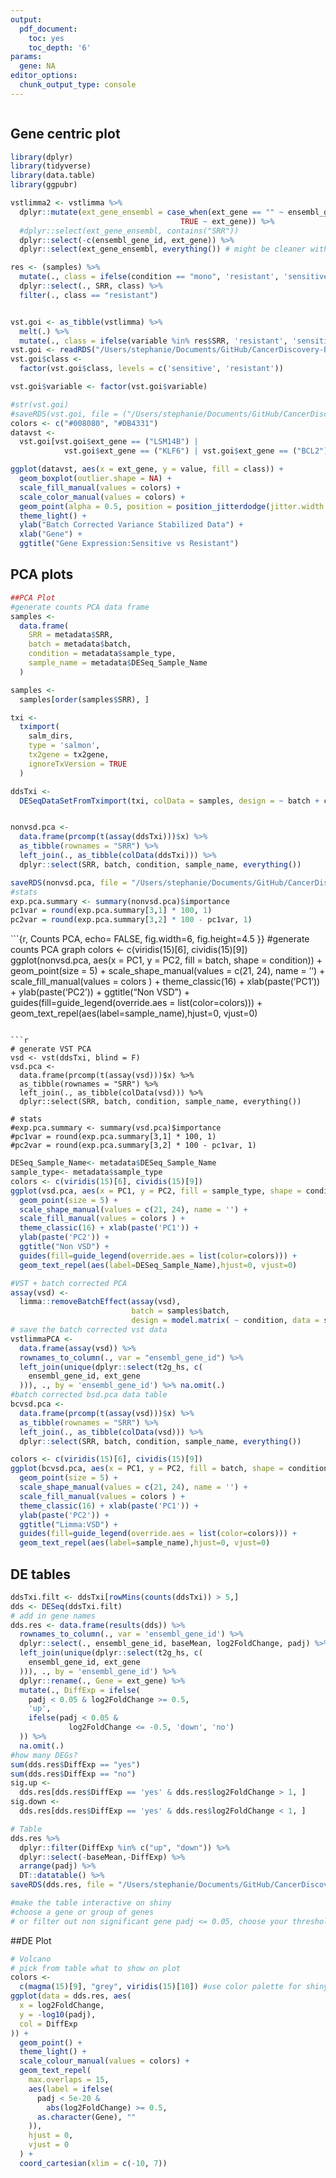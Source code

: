 ```yaml
---
output:
  pdf_document:
    toc: yes
    toc_depth: '6'
params:
  gene: NA
editor_options: 
  chunk_output_type: console
---
```

```r

```

## Gene centric plot
```r
library(dplyr)
library(tidyverse)
library(data.table)
library(ggpubr)

vstlimma2 <- vstlimma %>%
  dplyr::mutate(ext_gene_ensembl = case_when(ext_gene == "" ~ ensembl_gene_id, 
                                      TRUE ~ ext_gene)) %>%
  #dplyr::select(ext_gene_ensembl, contains("SRR"))
  dplyr::select(-c(ensembl_gene_id, ext_gene)) %>% 
  dplyr::select(ext_gene_ensembl, everything()) # might be cleaner with relocate

res <- (samples) %>%
  mutate(., class = ifelse(condition == "mono", 'resistant', 'sensitive')) %>%
  dplyr::select(., SRR, class) %>%
  filter(., class == "resistant")


vst.goi <- as_tibble(vstlimma) %>%
  melt(.) %>%
  mutate(., class = ifelse(variable %in% res$SRR, 'resistant', 'sensitive'))
vst.goi <- readRDS("/Users/stephanie/Documents/GitHub/CancerDiscovery-Bulk/vst.goi.rds")
vst.goi$class <-
  factor(vst.goi$class, levels = c('sensitive', 'resistant'))

vst.goi$variable <- factor(vst.goi$variable)

#str(vst.goi)
#saveRDS(vst.goi, file = ("/Users/stephanie/Documents/GitHub/CancerDiscovery-Bulk/vst.goi.rds"))
colors <- c("#008080", "#DB4331")
datavst <-
  vst.goi[vst.goi$ext_gene == ("LSM14B") |
            vst.goi$ext_gene == ("KLF6") | vst.goi$ext_gene == ("BCL2"), ]

ggplot(datavst, aes(x = ext_gene, y = value, fill = class)) +
  geom_boxplot(outlier.shape = NA) +
  scale_fill_manual(values = colors) +
  scale_color_manual(values = colors) +
  geom_point(alpha = 0.5, position = position_jitterdodge(jitter.width = 0.2), aes(color = class)) +
  theme_light() +
  ylab("Batch Corrected Variance Stabilized Data") +
  xlab("Gene") +
  ggtitle("Gene Expression:Sensitive vs Resistant")

```

## PCA plots
```r
##PCA Plot
#generate counts PCA data frame
samples <-
  data.frame(
    SRR = metadata$SRR,
    batch = metadata$batch,
    condition = metadata$sample_type,
    sample_name = metadata$DESeq_Sample_Name
  )

samples <- 
  samples[order(samples$SRR), ]

txi <-
  tximport(
    salm_dirs,
    type = 'salmon',
    tx2gene = tx2gene,
    ignoreTxVersion = TRUE
  )

ddsTxi <-
  DESeqDataSetFromTximport(txi, colData = samples, design = ~ batch + condition)


nonvsd.pca <-
  data.frame(prcomp(t(assay(ddsTxi)))$x) %>%
  as_tibble(rownames = "SRR") %>%
  left_join(., as_tibble(colData(ddsTxi))) %>% 
  dplyr::select(SRR, batch, condition, sample_name, everything())

saveRDS(nonvsd.pca, file = "/Users/stephanie/Documents/GitHub/CancerDiscovery-Bulk/nonvsd.pca.rds")
#stats
exp.pca.summary <- summary(nonvsd.pca)$importance
pc1var = round(exp.pca.summary[3,1] * 100, 1)
pc2var = round(exp.pca.summary[3,2] * 100 - pc1var, 1)
```


```{r, Counts PCA, echo= FALSE, fig.width=6, fig.height=4.5 }}
#generate counts PCA graph
colors <-
  c(viridis(15)[6], cividis(15)[9])
ggplot(nonvsd.pca, aes(x = PC1, y = PC2, fill = batch, shape = condition)) + 
  geom_point(size = 5) + 
  scale_shape_manual(values = c(21, 24), name = '') +
  scale_fill_manual(values = colors ) + 
  theme_classic(16) + xlab(paste('PC1')) + 
  ylab(paste('PC2')) +
  ggtitle("Non VSD") +
  guides(fill=guide_legend(override.aes = list(color=colors))) +
  geom_text_repel(aes(label=sample_name),hjust=0, vjust=0)

```

```r
# generate VST PCA
vsd <- vst(ddsTxi, blind = F)
vsd.pca <-
  data.frame(prcomp(t(assay(vsd)))$x) %>%
  as_tibble(rownames = "SRR") %>%
  left_join(., as_tibble(colData(vsd))) %>% 
  dplyr::select(SRR, batch, condition, sample_name, everything())

# stats
#exp.pca.summary <- summary(vsd.pca)$importance
#pc1var = round(exp.pca.summary[3,1] * 100, 1)
#pc2var = round(exp.pca.summary[3,2] * 100 - pc1var, 1)
```


```r
DESeq_Sample_Name<- metadata$DESeq_Sample_Name
sample_type<- metadata$sample_type
colors <- c(viridis(15)[6], cividis(15)[9])
ggplot(vsd.pca, aes(x = PC1, y = PC2, fill = sample_type, shape = condition)) + 
  geom_point(size = 5) + 
  scale_shape_manual(values = c(21, 24), name = '') +
  scale_fill_manual(values = colors ) + 
  theme_classic(16) + xlab(paste('PC1')) + 
  ylab(paste('PC2')) +
  ggtitle("Non VSD") +
  guides(fill=guide_legend(override.aes = list(color=colors))) +
  geom_text_repel(aes(label=DESeq_Sample_Name),hjust=0, vjust=0)

```

```r
#VST + batch corrected PCA
assay(vsd) <-
  limma::removeBatchEffect(assay(vsd),
                           batch = samples$batch,
                           design = model.matrix( ~ condition, data = samples))
# save the batch corrected vst data
vstlimmaPCA <-
  data.frame(assay(vsd)) %>%
  rownames_to_column(., var = "ensembl_gene_id") %>%
  left_join(unique(dplyr::select(t2g_hs, c(
    ensembl_gene_id, ext_gene
  ))), ., by = 'ensembl_gene_id') %>% na.omit(.)
#batch corrected bsd.pca data table
bcvsd.pca <-
  data.frame(prcomp(t(assay(vsd)))$x) %>%
  as_tibble(rownames = "SRR") %>%
  left_join(., as_tibble(colData(vsd))) %>% 
  dplyr::select(SRR, batch, condition, sample_name, everything())

```

```r
colors <- c(viridis(15)[6], cividis(15)[9])
ggplot(bcvsd.pca, aes(x = PC1, y = PC2, fill = batch, shape = condition)) + 
  geom_point(size = 5) + 
  scale_shape_manual(values = c(21, 24), name = '') +
  scale_fill_manual(values = colors ) + 
  theme_classic(16) + xlab(paste('PC1')) + 
  ylab(paste('PC2')) +
  ggtitle("Limma:VSD") +
  guides(fill=guide_legend(override.aes = list(color=colors))) +
  geom_text_repel(aes(label=sample_name),hjust=0, vjust=0)

```
## DE tables
```r
ddsTxi.filt <- ddsTxi[rowMins(counts(ddsTxi)) > 5,]
dds <- DESeq(ddsTxi.filt)
# add in gene names
dds.res <- data.frame(results(dds)) %>%
  rownames_to_column(., var = 'ensembl_gene_id') %>%
  dplyr::select(., ensembl_gene_id, baseMean, log2FoldChange, padj) %>%
  left_join(unique(dplyr::select(t2g_hs, c(
    ensembl_gene_id, ext_gene
  ))), ., by = 'ensembl_gene_id') %>%
  dplyr::rename(., Gene = ext_gene) %>%
  mutate(., DiffExp = ifelse(
    padj < 0.05 & log2FoldChange >= 0.5,
    'up',
    ifelse(padj < 0.05 &
             log2FoldChange <= -0.5, 'down', 'no')
  )) %>%
  na.omit(.)
#how many DEGs?
sum(dds.res$DiffExp == "yes")
sum(dds.res$DiffExp == "no")
sig.up <-
  dds.res[dds.res$DiffExp == 'yes' & dds.res$log2FoldChange > 1, ]
sig.down <-
  dds.res[dds.res$DiffExp == 'yes' & dds.res$log2FoldChange < 1, ]

# Table
dds.res %>%
  dplyr::filter(DiffExp %in% c("up", "down")) %>%
  dplyr::select(-baseMean,-DiffExp) %>%
  arrange(padj) %>%
  DT::datatable() %>% 
saveRDS(dds.res, file = "/Users/stephanie/Documents/GitHub/CancerDiscovery-Bulk/DEtable.rds")

#make the table interactive on shiny
#choose a gene or group of genes
# or filter out non significant gene padj <= 0.05, choose your threshold 
```
##DE Plot
```r
# Volcano
# pick from table what to show on plot
colors <-
  c(magma(15)[9], "grey", viridis(15)[10]) #use color palette for shiny
ggplot(data = dds.res, aes(
  x = log2FoldChange,
  y = -log10(padj),
  col = DiffExp
)) +
  geom_point() +
  theme_light() +
  scale_colour_manual(values = colors) +
  geom_text_repel(
    max.overlaps = 15,
    aes(label = ifelse(
      padj < 5e-20 &
        abs(log2FoldChange) >= 0.5,
      as.character(Gene), ""
    )),
    hjust = 0,
    vjust = 0
  ) +
  coord_cartesian(xlim = c(-10, 7))

```
